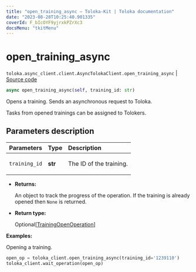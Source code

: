 ```yaml
---
title: "open_training_async — Toloka-Kit | Toloka documentation"
date: "2023-08-28T10:25:40.901335"
coverId: F_bIcOYF9yjrxkPZrXc3
docsMenu: "tkitMenu"
---
```


# open_training_async

`toloka.async_client.client.AsyncTolokaClient.open_training_async` | [Source code](https://github.com/Toloka/toloka-kit/blob/v1.2.1/src/async_client/client.py#L0)

```python
async open_training_async(self, training_id: str)
```

Opens a training. Sends an asynchronous request to Toloka.

Tasks from opened trainings can be assigned to Tolokers.

## Parameters description

| Parameters | Type | Description |
| :----------| :----| :-----------|
`training_id`|**str**|<p>The ID of the training.</p>

* **Returns:**

  An object to track the progress of the operation.
If the training is already opened then `None` is returned.

* **Return type:**

  Optional\[[TrainingOpenOperation](/docs/toloka-kit/reference/toloka.client.operations.TrainingOpenOperation)\]

**Examples:**

Opening a training.

```python
open_op = toloka_client.open_training_async(training_id='1239110')
toloka_client.wait_operation(open_op)
```
